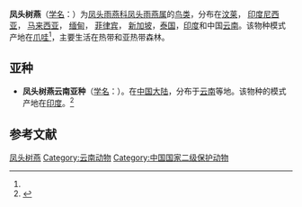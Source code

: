 {{Speciesbox
| name = 凤头树燕
| status = LC 
| status_system = IUCN3.1
| status_ref = <ref name=iucn>{{IUCN2008 | assessors=BirdLife International | year=2004 | id=142816 | title=Hemiprocne longipennis | downloaded=2009-04-11}}</ref>
| image = Grey Rumped Treeswift.jpg
| image_width = 200px
| genus = Hemiprocne
| species = longipennis
| authority = (Rafinesque 1802)<ref name='id2278'>{{cite web| url =http://www.bioinfo.cn/db05/BjdwSpecies.php?action=view&id=2278| title =凤头树燕| work =《中国动物物种编目数据库》| publisher =中国科学院微生物研究所| author =中国科学院动物研究所| accessdate =2009-04-04| deadurl =yes| archiveurl =https://web.archive.org/web/20160305074956/http://www.bioinfo.cn/db05/BjdwSpecies.php?action=view&id=2278| archivedate =2016-03-05}}</ref>
}}

'''凤头树燕'''（[[学名|学名]]：{{lang|la|''Hemiprocne longipennis''}}）为[[凤头雨燕科|凤头雨燕科]][[凤头雨燕属|凤头雨燕属]]的[[鸟类|鸟类]]，分布在[[汶莱|汶莱]]， [[印度尼西亚|印度尼西亚]]， [[马来西亚|马来西亚]]， [[缅甸|缅甸]]， [[菲律宾|菲律宾]]， [[新加坡|新加坡]]，[[泰国|泰国]]，[[印度|印度]]和中国[[云南|云南]]。该物种模式产地在[[爪哇|爪哇]]<ref name='id2278'/>，主要生活在热带和亚热带森林。

==亚种==
*'''凤头树燕云南亚种'''（[[学名|学名]]：{{lang|la|''Hemiprocne longipennis coronata''}}）。在[[中国大陆|中国大陆]]，分布于[[云南|云南]]等地。该物种的模式产地在[[印度|印度]]。<ref name='id2279'>{{cite web| url =http://www.bioinfo.cn/db05/BjdwSpecies.php?action=view&id=2279| title =凤头树燕云南亚种| work =《中国动物物种编目数据库》| publisher =中国科学院微生物研究所| author =中国科学院动物研究所| accessdate =2009-04-04| deadurl =yes| archiveurl =https://web.archive.org/web/20160305040718/http://www.bioinfo.cn/db05/BjdwSpecies.php?action=view&id=2279| archivedate =2016-03-05}}</ref>

== 参考文献 ==
{{reflist}}
{{Taxonbar|from=Q31795}}

[[Category:凤头雨燕属|凤头树燕]]
[[Category:云南动物|Category:云南动物]]
[[Category:中国国家二级保护动物|Category:中国国家二级保护动物]]


{{雨燕目小作品}}